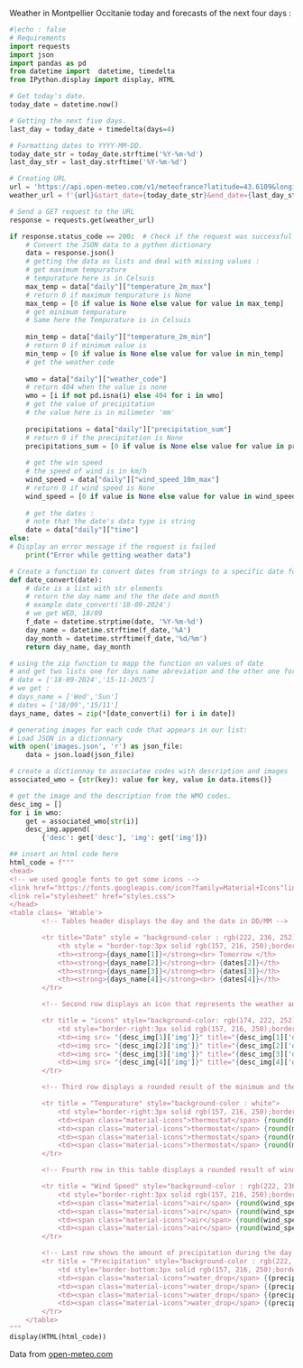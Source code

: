 
Weather in Montpellier Occitanie today and forecasts of the next four days :

```python
#|echo : false
# Requirements
import requests
import json
import pandas as pd
from datetime import  datetime, timedelta
from IPython.display import display, HTML

# Get today's date.
today_date = datetime.now()

# Getting the next five days.
last_day = today_date + timedelta(days=4)

# Formatting dates to YYYY-MM-DD.
today_date_str = today_date.strftime('%Y-%m-%d')
last_day_str = last_day.strftime('%Y-%m-%d')

# Creating URL
url = 'https://api.open-meteo.com/v1/meteofrance?latitude=43.6109&longitude=3.8763&daily=weather_code,temperature_2m_max,temperature_2m_min,precipitation_sum,wind_speed_10m_max&timezone=auto'
weather_url = f'{url}&start_date={today_date_str}&end_date={last_day_str}'

# Send a GET request to the URL
response = requests.get(weather_url)

if response.status_code == 200:  # Check if the request was successful
    # Convert the JSON data to a python dictionary 
    data = response.json()
    # getting the data as lists and deal with missing values :
    # get maximum tempurature 
    # tempurature here is in Celsuis
    max_temp = data["daily"]["temperature_2m_max"]
    # return 0 if maximum tempurature is None
    max_temp = [0 if value is None else value for value in max_temp]
    # get minimum tempurature
    # Same here the Tempurature is in Celsuis
    
    min_temp = data["daily"]["temperature_2m_min"]
    # return 0 if minimum value is 
    min_temp = [0 if value is None else value for value in min_temp]
    # get the weather code
    
    wmo = data["daily"]["weather_code"]
    # return 404 when the value is none
    wmo = [i if not pd.isna(i) else 404 for i in wmo]
    # get the value of precipitation
    # the value here is in milimeter 'mm' 
    
    precipitations = data["daily"]["precipitation_sum"]
    # return 0 if the precipitation is None
    precipitations_sum = [0 if value is None else value for value in precipitations]
    
    # get the win speed
    # the speed of wind is in km/h
    wind_speed = data["daily"]["wind_speed_10m_max"]
    # return 0 if wind speed is None 
    wind_speed = [0 if value is None else value for value in wind_speed]
    
    # get the dates :
    # note that the date's data type is string 
    date = data["daily"]["time"]
else: 
# Display an error message if the request is failed
    print("Error while getting weather data")

# Create a function to convert dates from strings to a specific date format.
def date_convert(date):
    # date is a list with str elements
    # return the day name and the the date and month 
    # example date_convert('18-09-2024') 
    # we get WED, 18/09
    f_date = datetime.strptime(date, '%Y-%m-%d')
    day_name = datetime.strftime(f_date,'%A')
    day_month = datetime.strftime(f_date,'%d/%m')
    return day_name, day_month

# using the zip function to mapp the function on values of date
# and get two lists one for days name abreviation and the other one for the date in MM/DD format for example : 
# date = ['18-09-2024','15-11-2025']
# we get :
# days_name = ['Wed','Sun']
# dates = ['18/09','15/11']
days_name, dates = zip(*[date_convert(i) for i in date])

# generating images for each code that appears in our list:
# Load JSON in a dictionnary
with open('images.json', 'r') as json_file:
    data = json.load(json_file)

# create a dictionnay to associatee codes with description and images 
associated_wmo = {str(key): value for key, value in data.items()}

# get the image and the description from the WMO codes.
desc_img = []
for i in wmo:
    get = associated_wmo[str(i)]
    desc_img.append(
        {'desc': get['desc'], 'img': get['img']})

## insert an html code here 
html_code = f"""
<head> 
<!-- we used google fonts to get some icons -->
<link href="https://fonts.googleapis.com/icon?family=Material+Icons"link rel="stylesheet"> 
<link rel="stylesheet" href="styles.css">
</head>
<table class= 'Wtable'>
        <!-- Tables header displays the day and the date in DD/MM -->

        <tr title="Date" style = "background-color : rgb(222, 236, 252)">
            <th style = "border-top:3px solid rgb(157, 216, 250);border-right:3px solid rgb(157, 216, 250);border-left:3px solid rgb(157, 216, 250)"><strong>{days_name[0]}</strong><br> Today </th>
            <th><strong>{days_name[1]}</strong><br> Tomorrow </th>
            <th><strong>{days_name[2]}</strong><br> {dates[2]}</th>
            <th><strong>{days_name[3]}</strong><br> {dates[3]}</th>
            <th><strong>{days_name[4]}</strong><br> {dates[4]}</th>
        </tr>

        <!-- Second row displays an icon that represents the weather and an associated description  -->

        <tr title = "icons" style="background-color: rgb(174, 222, 252)">
            <td style="border-right:3px solid rgb(157, 216, 250);border-left:3px solid rgb(157, 216, 250)"><img src= "{desc_img[0]['img']}" title="{desc_img[0]['desc']}"><strong>{desc_img[0]['desc']}</strong></td>
            <td><img src= "{desc_img[1]['img']}" title="{desc_img[1]['desc']}"><strong>{desc_img[1]['desc']}</strong></td>
            <td><img src= "{desc_img[2]['img']}" title="{desc_img[2]['desc']}"><strong>{desc_img[2]['desc']}</strong></td>
            <td><img src= "{desc_img[3]['img']}" title="{desc_img[3]['desc']}"><strong>{desc_img[3]['desc']}</strong></td>
            <td><img src= "{desc_img[4]['img']}" title="{desc_img[4]['desc']}"><strong>{desc_img[4]['desc']}</strong></td>
        </tr>

        <!-- Third row displays a rounded result of the minimum and the maximum tempurature during the day in Celsuis-->

        <tr title = "Tempurature" style="background-color : white">
            <td style="border-right:3px solid rgb(157, 216, 250);border-left:3px solid rgb(157, 216, 250)"><span class="material-icons">thermostat</span> {round(min_temp[0])}°C - {round(max_temp[0])}°C </td>
            <td><span class="material-icons">thermostat</span> {round(min_temp[1])}°C - {round(max_temp[1])}°C </td>
            <td><span class="material-icons">thermostat</span> {round(min_temp[2])}°C - {round(max_temp[2])}°C </td>
            <td><span class="material-icons">thermostat</span> {round(min_temp[3])}°C - {round(max_temp[3])}°C </td>
            <td><span class="material-icons">thermostat</span> {round(min_temp[4])}°C - {round(max_temp[4])}°C </td>
        </tr>

        <!-- Fourth row in this table displays a rounded result of wind speed during the day in Km/h  -->

        <tr title = "Wind Speed" style="background-color : rgb(222, 236, 252)">
            <td style="border-right:3px solid rgb(157, 216, 250);border-left:3px solid rgb(157, 216, 250)"><span class="material-icons">air</span> {round(wind_speed[0])} Km/h</td>
            <td><span class="material-icons">air</span> {round(wind_speed[1])} Km/h</td>
            <td><span class="material-icons">air</span> {round(wind_speed[2])} Km/h</td>
            <td><span class="material-icons">air</span> {round(wind_speed[3])} Km/h</td>
            <td><span class="material-icons">air</span> {round(wind_speed[4])} Km/h</td>
        </tr>

        <!-- Last row shows the amount of precipitation during the day in mili meter  -->
        <tr title = "Precipitation" style="background-color : rgb(222, 236, 252)">
            <td style="border-bottom:3px solid rgb(157, 216, 250);border-right:3px solid rgb(157, 216, 250);border-left:3px solid rgb(157, 216, 250)"><span class="material-icons">water_drop</span> {round(precipitations_sum[0])} mm</td>
            <td><span class="material-icons">water_drop</span> {(precipitations_sum[1])} mm</td>
            <td><span class="material-icons">water_drop</span> {(precipitations_sum[2])} mm</td>
            <td><span class="material-icons">water_drop</span> {(precipitations_sum[3])} mm</td>
            <td><span class="material-icons">water_drop</span> {(precipitations_sum[4])} mm</td>
        </tr>
    </table>
"""
display(HTML(html_code))
```
Data from [open-meteo.com]('https://open-meteo.com/en/docs/meteofrance-api')